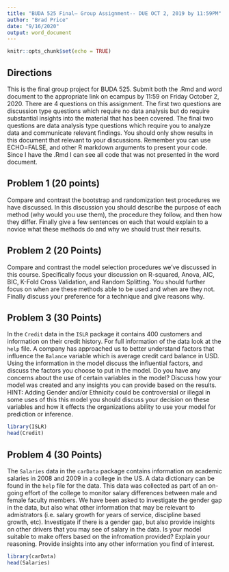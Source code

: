 ```yaml
---
title: "BUDA 525 Final— Group Assignment-- DUE OCT 2, 2019 by 11:59PM"
author: "Brad Price"
date: "9/16/2020"
output: word_document
---
```


```r
knitr::opts_chunk$set(echo = TRUE)
```

## Directions

This is the final group project for BUDA 525.  Submit both the .Rmd and word document to the appropriate link on ecampus by 11:59 on Friday October 2, 2020.  There are 4 questions on this assignment.  The first two questions are discussion type questions which require no data analysis but do require substantial insights into the material that has been covered.  The final two questions are data analysis type questions which require you to analyze data and communicate relevant findings.  You should only show results in this document that relevant to your discussions. Remember you can use ECHO=FALSE, and other R markdown arguments to present your code.  Since I have the .Rmd I can see all code that was not presented in the word document. 


## Problem 1 (20 points)

Compare and contrast the bootstrap and randomization test procedures we have discussed.  In this discussion you should describe the purpose of each method (why would you use them), the procedure they follow, and then how they differ. Finally give a few sentences on each that would explain to a novice what these methods do and why we should trust their results.


## Problem 2 (20 Points)

Compare and contrast the model selection procedures we've discussed in this course.  Specifically focus your discussion on R-squared, Anova, AIC, BIC, K-Fold Cross Validation, and Random Splitting.  You should further focus on when are these methods able to be used and when are they not.  Finally discuss your preference for  a technique and give reasons why.

## Problem 3 (30 Points)

In the `Credit` data in the `ISLR` package it contains 400 customers and information on their credit history.  For full information of the data look at the `help` file.  A company has approached us to better understand factors that influence the `Balance` variable which is average credit card balance in USD.  Using the information in the model discuss the influential factors, and discuss the factors you choose to put in the model.  Do you have any concerns about the use of certain variables in the model? Discuss how your model was created and any insights you can provide based on the results.  HINT:  Adding Gender and/or Ethnicity could be controversial or illegal in some uses of this this model you should discuss your decision on these variables and how it effects the organizations ability to use your model for prediction or inference.  


```r
library(ISLR)
head(Credit)
```


## Problem 4 (30 Points)

The `Salaries` data in the `carData` package contains information on academic salaries in 2008 and 2009 in a college in the US. A data dictionary can be found in the `help` file for the data. This data was collected as part of an on-going effort of the college to monitor salary differences between male and female faculty members.  We have been asked to investigate the gender gap in the data, but also what other information that may be relevant to admistrators (i.e. salary growth for years of service, discipline based growth, etc).  Investigate if there is a gender gap, but also provide insights on other drivers that you may see of salary in the data.  Is your model suitable to make offers based on the infromation provided?  Explain your reasoning.  Provide insights into any other information you find of interest.  
```r
library(carData)
head(Salaries)
```


